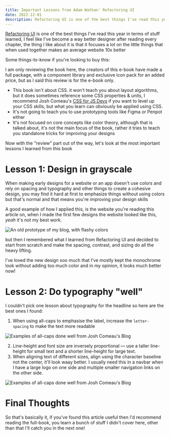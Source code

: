 ```yaml
---
title: Important Lessons from Adam Wathan' Refactoring UI
date: 2022-12-01
description: Refactoring UI is one of the best things I've read this year in terms of stuff learned, I feel like I've become a way better designer after reading every chapter, the thing I like about it is that it focuses a lot on the little things that when used together makes an average website 10x better
---
```


[Refactoring UI](https://refactoringui.com) is one of the best things I've read this year in terms of stuff learned, I feel like I've become a way better designer after reading every chapter, the thing I like about it is that it focuses a lot on the little things that when used together makes an average website 10x better

Some things-to-know if you're looking to buy this:

<Callout title="FYI ✨">
  I am only reviewing the book here, the creators of this e-book have made a
  full package, with a component library and exclusive icon pack for an added
  price, but as I said this review is for the e-book only.
</Callout>

- This book isn't about CSS. it won't teach you about layout algorithms, but it does sometimes reference some CSS properties & units, I recommend Josh Comeau's [CSS for JS Devs](https://css-for-js.dev) if you want to level up your CSS skills, but what you learn can obviously be applied using CSS.
- It's not going to teach you to use prototyping tools like Figma or Penpot either
- It's not focused on core concepts like color theory, although that is talked about, it's not the main focus of the book, rather it tries to teach you standalone tricks for improving your designs

Now with the "review" part out of the way, let's look at the most important lessons I learned from this book

# Lesson 1: Design in grayscale

When making early designs for a website or an app doesn't use colors and rely on spacing and typography and other things to create a cohesive design, you may find it hard at first to emphasize things without using colors but that's normal and that means you're improving your design skills

A good example of how I applied this, is the website you're reading this article on, when I made the first few designs the website looked like this, _yeah_ it's not my best work.

<Img
  src="/old-website-prototype-cropped.webp"
  alt="An old prototype of my blog, with flashy colors"
  caption="An old prototype of my blog from a few months back"
/>

but then I remembered what I learned from Refactoring UI and decided to start from scratch and make the spacing, contrast, and sizing do all the heavy lifting.

I've loved the new design soo much that I've mostly kept the monochrome look without adding too much color and in my opinion, it looks much better now!

# Lesson 2: Do typography "well"

I couldn't pick one lesson about typography for the headline so here are the best ones I found:

1. When using all-caps to emphasise the label, increase the `letter-spacing` to make the text more readable

<Img
  src="/uppercase-done-well.webp"
  alt="Examples of all-caps done well from Josh Comeau's Blog"
  caption="Examples of all-caps done well from Josh Comeau's Blog"
/>

2. Line-height and font size are inversely proportional — use a taller line-height
   for small text and a shorter line-height for large text.
3. When aligning text of different sizes, align using the character baseline not the center, it'll look waay better. I usually need this in a navbar when I have a large logo on one side and multiple smaller navigation links on the other side.

<Img
  src="/font-baseline.webp"
  alt="Examples of all-caps done well from Josh Comeau's Blog"
  caption="Here is where a font's baseline is. (for this specific font)"
/>

# Final Thoughts

So that's basically it, if you've found this article useful then I'd recommend reading the full-book, you learn a bunch of stuff I didn't cover here, other than that I'll catch you in the next one!
